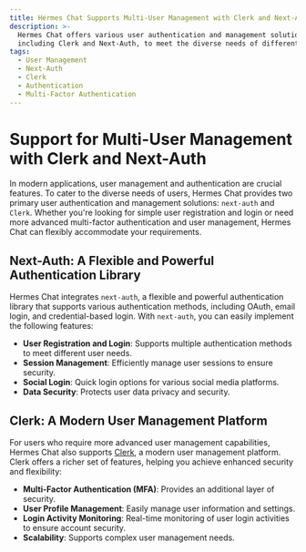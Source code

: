 ```yaml
---
title: Hermes Chat Supports Multi-User Management with Clerk and Next-Auth
description: >-
  Hermes Chat offers various user authentication and management solutions,
  including Clerk and Next-Auth, to meet the diverse needs of different users.
tags:
  - User Management
  - Next-Auth
  - Clerk
  - Authentication
  - Multi-Factor Authentication
---
```


# Support for Multi-User Management with Clerk and Next-Auth

In modern applications, user management and authentication are crucial features. To cater to the diverse needs of users, Hermes Chat provides two primary user authentication and management solutions: `next-auth` and `Clerk`. Whether you're looking for simple user registration and login or need more advanced multi-factor authentication and user management, Hermes Chat can flexibly accommodate your requirements.

## Next-Auth: A Flexible and Powerful Authentication Library

Hermes Chat integrates `next-auth`, a flexible and powerful authentication library that supports various authentication methods, including OAuth, email login, and credential-based login. With `next-auth`, you can easily implement the following features:

- **User Registration and Login**: Supports multiple authentication methods to meet different user needs.
- **Session Management**: Efficiently manage user sessions to ensure security.
- **Social Login**: Quick login options for various social media platforms.
- **Data Security**: Protects user data privacy and security.

## Clerk: A Modern User Management Platform

For users who require more advanced user management capabilities, Hermes Chat also supports [Clerk](https://clerk.com), a modern user management platform. Clerk offers a richer set of features, helping you achieve enhanced security and flexibility:

- **Multi-Factor Authentication (MFA)**: Provides an additional layer of security.
- **User Profile Management**: Easily manage user information and settings.
- **Login Activity Monitoring**: Real-time monitoring of user login activities to ensure account security.
- **Scalability**: Supports complex user management needs.
